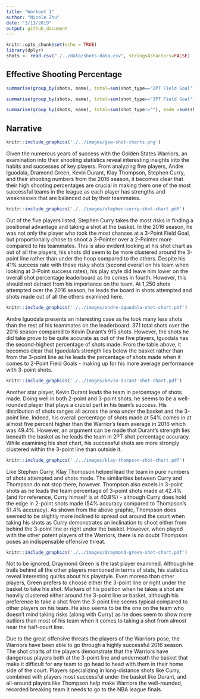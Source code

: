 ```yaml
---
title: "Workout 1"
author: "Nicole Zhu"
date: "3/13/2019"
output: github_document
---
```


```r
knitr::opts_chunk$set(echo = TRUE)
library(dplyr)
shots <- read.csv("./../data/shots-data.csv", stringsAsFactors=FALSE)
```


## Effective Shooting Percentage

```r
summarise(group_by(shots, name), total=sum(shot_type=="2PT Field Goal"), made =sum(shot_type=="2PT Field Goal" & shot_made_flag=="shot_yes")) %>% mutate(perc_made=made/total) %>% arrange(desc(perc_made))

summarise(group_by(shots, name), total=sum(shot_type=="3PT Field Goal"), made =sum(shot_type=="3PT Field Goal" & shot_made_flag=="shot_yes")) %>% mutate(perc_made=made/total) %>% arrange(desc(perc_made))

summarise(group_by(shots, name), total=sum(shot_type!=""), made =sum(shot_made_flag=="shot_yes")) %>% mutate(perc_made=made/total) %>% arrange(desc(perc_made))
```

## Narrative
```r
knitr::include_graphics('./../images/gsw-shot-charts.png')
```
Given the numerous years of success with the Golden States Warriors, an examination into their shooting statistics reveal interesting insights into the habits and successes of key players. From analyzing five players, Andre Iguodala, Dramond Green, Kevin Durant, Klay Thompson, Stephen Curry, and their shooting numbers from the 2016 season, it becomes clear that their high shooting percentages are crucial in making them one of the most successful teams in the league as each player has strengths and weaknesses that are balanced out by their teammates. 
```r
knitr::include_graphics('./../images/stephen-curry-shot-chart.pdf')
```
Out of the five players listed, Stephen Curry takes the most risks in finding a positional advantage and taking a shot at the basket. In the 2016 season, he was not only the player who took the most chances at a 3-Point Field Goal, but proportionally chose to shoot a 3-Pointer over a 2-Pointer more compared to his teammates. This is also evident looking at his shot chart as out of all the players, his shots did seem to be more clustered around the 3-point line rather than under the hoop compared to the others. Despite his 41% success rate with these risky shots (second overall on his team when looking at 3-Point success rates), his play style did leave him lower on the overall shot percentage leaderboard as he comes in fourth. However, this should not detract from his importance on the team. At 1,250 shots attempted over the 2016 season, he leads the board in shots attempted and shots made out of all the others examined here.

```r
knitr::include_graphics('./../images/andre-iguodala-shot-chart.pdf')
```
Andre Iguodala presents an interesting case as he took many less shots than the rest of his teammates on the leaderboard: 371 total shots over the 2016 season compared to Kevin Durant's 915 shots. However, the shots he did take prove to be quite accurate as out of the five players, Iguodala has the second-highest percentage of shots made. From the table above, it becomes clear that Iguodala's strength lies below the basket rather than from the 3-point line as he leads the percentage of shots made when it comes to 2-Point Field Goals - making up for his more average performance with 3-point shots.

```r
knitr::include_graphics('./../images/kevin-durant-shot-chart.pdf')
```
Another star player, Kevin Durant leads the team in percentage of shots made. Doing well in both 2-point and 3-point shots, he seems to be a well-rounded player that plays a crucial part in his team's success. His distribution of shots ranges all across the area under the basket and the 3-point line. Indeed, his overall percentage of shots made at 54% comes in at almost five percent higher than the Warrior's team average in 2016 which was 49.4%. However, an argument can be made that Durant's strength lies beneath the basket as he leads the team in 2PT shot percentage accuracy. While examining his shot chart, his successful shots are more strongly clustered within the 3-point line than outside it.

```r
knitr::include_graphics('./../images/klay-thompson-shot-chart.pdf')
```

Like Stephen Curry, Klay Thompson helped lead the team in pure numbers of shots attempted and shots made. The similarities between Curry and Thompson do not stop there, however. Thompson also excels in 3-point shots as he leads the team percentage of 3-point shots made at 42.4% (and for reference, Curry himself is at 40.8%) - although Curry does hold the edge in 2-point shots made (54% accuracy compared to Thompson's 51.4% accuracy). As shown from the above graphic, Thompson does seemed to be slightly more inclined to spread out around the court when taking his shots as Curry demonstrates an inclination to shoot either from behind the 3-point line or right under the basket. However, when played with the other potent players of the Warriors, there is no doubt Thompson poses an indispensable offensive threat.

```r
knitr::include_graphics('./../images/draymond-green-shot-chart.pdf')
```
Not to be ignored, Draymond Green is the last player examined. Although he trails behind all the other players mentioned in terms of stats, his statistics reveal interesting quirks about his playstyle. Even moreso than other players, Green prefers to choose either the 3-point line or right under the basket to take his shot. Markers of his position when he takes a shot are heavily clustered either around the 3-point line or basket, although his preference to take a shot from the 3-point line seems typical compared to other players on his team. He also seems to be the one on the team who doesn't mind taking risks (along with Curry) as he does seem to show more outliers than most of his team when it comes to taking a shot from almost near the half-court line.

Due to the great offensive threats the players of the Warriors pose, the Warriors have been able to go through a highly successful 2016 season. The shot charts of the players demonstrate that the Warriors have dangerous players both at the 3-point line and underneath the basket that make it difficult for any team to go head to head with them in their home side of the court. Players specializing in long-distance shots like Curry, combined with players most successful under the basket like Durant, and all-around players like Thompson help make Warriors the well-rounded, recorded breaking team it needs to go to the NBA league finals.
